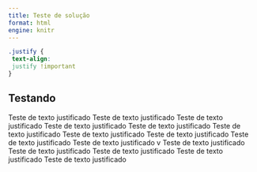 ---
title: Teste de solução
format: html
engine: knitr
---

```{css, echo = FALSE}
.justify {
 text-align: 
 justify !important
}
```

## Testando

:::{.justify}
Teste de texto justificado Teste de texto justificado Teste de texto justificado Teste de texto justificado Teste de texto justificado Teste de texto justificado Teste de texto justificado Teste de texto justificado Teste de texto justificado Teste de texto justificado v Teste de texto justificado Teste de texto justificado Teste de texto justificado Teste de texto justificado Teste de texto justificado

:::